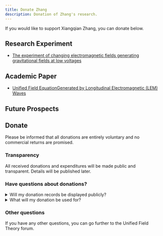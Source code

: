 ```yaml
---
title: Donate Zhang
description: Donation of Zhang's research.
---
```



If you would like to support Xiangqian Zhang, you can donate below.

## Research Experiment

- [The experiment of changing electromagnetic fields generating gravitational fields at low voltages](/en/research-experiment/generation-of-gravitational-fields-by-low-voltage-varying-electromagnetic-fields)

## Academic Paper

- [Unified Field EquationGenerated by Longitudinal Electromagnetic (LEM) Waves](/en/academic-paper/unified-field-equation-generated-by-longitudinal-electromagnetic-lem-waves)

## Future Prospects

<LinkCard
  title="Use of artificial sites"
  href="/en/resources/use-of-artificial-sites"
  description="Introduction to multiple application scenarios of artificial fields in the future"
/>

## Donate

<Aside title="Disclaimer">
  Please be informed that all donations are entirely voluntary and no commercial returns are promised.
</Aside>

### Transparency

<ReadMore>All received donations and expenditures will be made public and transparent. Details will be published later.</ReadMore>

<LinkCard
  title="Donate Zhang"
  href="https://zhangxiangqian.me/donate"
  description="All donations are entirely voluntary and no commercial returns are promised."
/>

### Have questions about donations?

<details>
  <summary>Will my donation records be displayed publicly?</summary>

  It's up to you, if you want, it can be displayed publicly.
</details>

<details>
  <summary>What will my donation be used for?</summary>

  At present, there are two main areas, one is Zhang's experimental research, the other is Zhang's publicity, and there may be other parts, but all expenditures are open and transparent.
</details>

### Other questions

If you have any other questions, you can go further to the Unified Field Theory forum.

<LinkCard
  title="Unified Field Theory Forum"
  href="https://forum.unifiedfieldtheory.cn/"
  description="Ask your question in the Unified Field Theory forum"
/>
